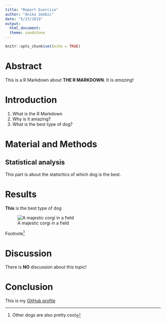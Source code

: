 ```yaml
---
title: "Report Exercise"
author: "Anika Zembic"
date: "5/23/2019"
output: 
  html_document:
  theme: sandstone 
---
```


```r
knitr::opts_chunk$set(echo = TRUE)
```

# Abstract

This is a R Markdown about **THE R MARKDOWN**. It is *amazing*!

# Introduction

1. What is the R Markdown
2. Why is it amazing?
3. What is the best type of dog?

# Material and Methods

## Statistical analysis

This part is about the statisrtics of which dog is the best.

# Results

**This** is the best type of dog

![A majestic corgi in a field](https://vetstreet-brightspot.s3.amazonaws.com/83/9e8de0a7f411e0a0d50050568d634f/file/Pembroke-Welsh-Corgi-3-645mk62711.jpg)


Footnote[^1]

[^1]: Other dogs are also pretty cool

# Discussion
There is **NO** discussion about this topic!

# Conclusion
This is my [GitHub profile](https://github.com/AnikaZembic)
  
